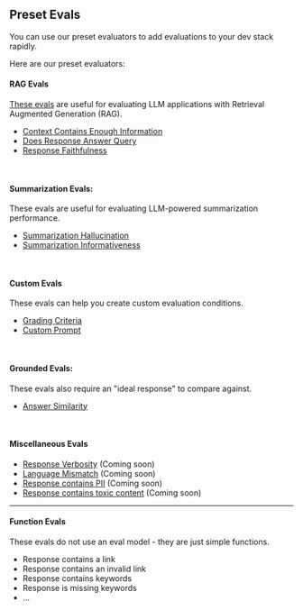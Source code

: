 ## Preset Evals

You can use our preset evaluators to add evaluations to your dev stack rapidly.

Here are our preset evaluators:

#### RAG Evals

[These evals](/evals/preset_evals/rag_evals) are useful for evaluating LLM applications with Retrieval Augmented Generation (RAG).

- [Context Contains Enough Information](/evals/preset_evals/ccei)
- [Does Response Answer Query](/evals/preset_evals/draq)
- [Response Faithfulness](/evals/preset_evals/faithfulness)

<br />

#### Summarization Evals:

These evals are useful for evaluating LLM-powered summarization performance.

- [Summarization Hallucination](/evals/preset_evals/summarization_eval)
- [Summarization Informativeness](/evals/preset_evals/summarization_eval)

<br />

#### Custom Evals

These evals can help you create custom evaluation conditions.

- [Grading Criteria](/evals/custom_evals#custom-grading-criteria-easy)
- [Custom Prompt](/evals/custom_evals#llm-evaluator-with-a-completely-custom-prompt)

<br />

#### Grounded Evals:

These evals also require an "ideal response" to compare against.

- [Answer Similarity](/evals/preset_evals/answer_similarity)

<br />

#### Miscellaneous Evals

- [Response Verbosity](/evals/preset_evals/verbosity) (Coming soon)
- [Language Mismatch](/evals/preset_evals/language_mismatch) (Coming soon)
- [Response contains PII](/evals/preset_evals/pii) (Coming soon)
- [Response contains toxic content](/evals/preset_evals/toxicity) (Coming soon)

---

#### Function Evals

These evals do not use an eval model - they are just simple functions.

- Response contains a link
- Response contains an invalid link
- Response contains keywords
- Response is missing keywords
- ...
